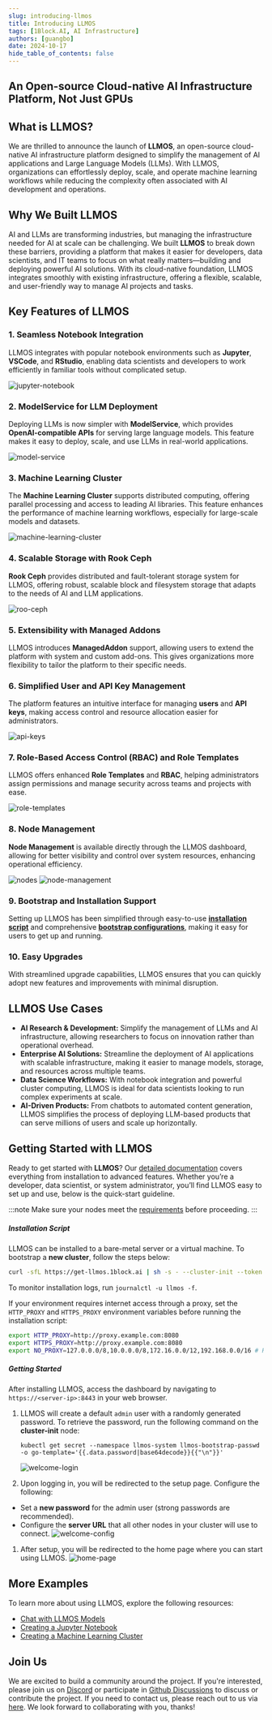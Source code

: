 ```yaml
---
slug: introducing-llmos
title: Introducing LLMOS
tags: [1Block.AI, AI Infrastructure]
authors: [guangbo]
date: 2024-10-17
hide_table_of_contents: false
---
```


## An Open-source Cloud-native AI Infrastructure Platform, Not Just GPUs

## What is LLMOS?

We are thrilled to announce the launch of **LLMOS**, an open-source cloud-native AI infrastructure platform designed to simplify the management of AI applications and Large Language Models (LLMs). With LLMOS, organizations can effortlessly deploy, scale, and operate machine learning workflows while reducing the complexity often associated with AI development and operations.

## Why We Built LLMOS

AI and LLMs are transforming industries, but managing the infrastructure needed for AI at scale can be challenging. We built **LLMOS** to break down these barriers, providing a platform that makes it easier for developers, data scientists, and IT teams to focus on what really matters—building and deploying powerful AI solutions. With its cloud-native foundation, LLMOS integrates smoothly with existing infrastructure, offering a flexible, scalable, and user-friendly way to manage AI projects and tasks.

## Key Features of LLMOS

### 1. Seamless Notebook Integration

LLMOS integrates with popular notebook environments such as **Jupyter**, **VSCode**, and **RStudio**, enabling data scientists and developers to work efficiently in familiar tools without complicated setup.

![jupyter-notebook](introduce-llmos/jupyter-notebook.png)

### 2. ModelService for LLM Deployment

Deploying LLMs is now simpler with **ModelService**, which provides **OpenAI-compatible APIs** for serving large language models. This feature makes it easy to deploy, scale, and use LLMs in real-world applications.

![model-service](introduce-llmos/model-service.png)

### 3. Machine Learning Cluster

The **Machine Learning Cluster** supports distributed computing, offering parallel processing and access to leading AI libraries. This feature enhances the performance of machine learning workflows, especially for large-scale models and datasets.

![machine-learning-cluster](introduce-llmos/ml-cluster.png)

### 4. Scalable Storage with Rook Ceph

**Rook Ceph** provides distributed and fault-tolerant storage system for LLMOS, offering robust, scalable block and filesystem storage that adapts to the needs of AI and LLM applications.

![roo-ceph](introduce-llmos/rook-ceph.png)

### 5. Extensibility with Managed Addons

LLMOS introduces **ManagedAddon** support, allowing users to extend the platform with system and custom add-ons. This gives organizations more flexibility to tailor the platform to their specific needs.

### 6. Simplified User and API Key Management

The platform features an intuitive interface for managing **users** and **API keys**, making access control and resource allocation easier for administrators.

![api-keys](introduce-llmos/api-keys.png)

### 7. Role-Based Access Control (RBAC) and Role Templates

LLMOS offers enhanced **Role Templates** and **RBAC**, helping administrators assign permissions and manage security across teams and projects with ease.

![role-templates](introduce-llmos/role-templates.png)

### 8. Node Management

**Node Management** is available directly through the LLMOS dashboard, allowing for better visibility and control over system resources, enhancing operational efficiency.

![nodes](introduce-llmos/nodes.png)
![node-management](introduce-llmos/node-management.png)

### 9. Bootstrap and Installation Support

Setting up LLMOS has been simplified through easy-to-use **[installation script](https://llmos.1block.ai/docs/installation/)** and comprehensive **[bootstrap configurations](https://llmos.1block.ai/docs/installation/configurations)**, making it easy for users to get up and running.

### 10. Easy Upgrades

With streamlined upgrade capabilities, LLMOS ensures that you can quickly adopt new features and improvements with minimal disruption.

## LLMOS Use Cases

- **AI Research & Development:** Simplify the management of LLMs and AI infrastructure, allowing researchers to focus on innovation rather than operational overhead.
- **Enterprise AI Solutions:** Streamline the deployment of AI applications with scalable infrastructure, making it easier to manage models, storage, and resources across multiple teams.
- **Data Science Workflows:** With notebook integration and powerful cluster computing, LLMOS is ideal for data scientists looking to run complex experiments at scale.
- **AI-Driven Products:** From chatbots to automated content generation, LLMOS simplifies the process of deploying LLM-based products that can serve millions of users and scale up horizontally.

## Getting Started with LLMOS

Ready to get started with **LLMOS**? Our [detailed documentation](https://llmos.1block.ai/docs/) covers everything from installation to advanced features. Whether you’re a developer, data scientist, or system administrator, you’ll find LLMOS easy to set up and use, below is the quick-start guideline.

:::note
  Make sure your nodes meet the [requirements](https://llmos.1block.ai/docs/installation/requirements) before proceeding.
:::

##### Installation Script

LLMOS can be installed to a bare-metal server or a virtual machine. To bootstrap a **new cluster**, follow the steps below:
```bash
curl -sfL https://get-llmos.1block.ai | sh -s - --cluster-init --token mytoken
```

To monitor installation logs, run `journalctl -u llmos -f`.

If your environment requires internet access through a proxy, set the `HTTP_PROXY` and `HTTPS_PROXY` environment variables before running the installation script:
```bash
export HTTP_PROXY=http://proxy.example.com:8080
export HTTPS_PROXY=http://proxy.example.com:8080
export NO_PROXY=127.0.0.0/8,10.0.0.0/8,172.16.0.0/12,192.168.0.0/16 # Replace the CIDRs with your own
```

##### Getting Started

After installing LLMOS, access the dashboard by navigating to `https://<server-ip>:8443` in your web browser.

1. LLMOS will create a default `admin` user with a randomly generated password. To retrieve the password, run the following command on the **cluster-init** node:

   ```shell
   kubectl get secret --namespace llmos-system llmos-bootstrap-passwd -o go-template='{{.data.password|base64decode}}{{"\n"}}'
   ```
    ![welcome-login](introduce-llmos/welcome-login.png)
1. Upon logging in, you will be redirected to the setup page. Configure the following:
  - Set a **new password** for the admin user (strong passwords are recommended).
  - Configure the **server URL** that all other nodes in your cluster will use to connect.
![welcome-config](introduce-llmos/welcome-config.png)
1. After setup, you will be redirected to the home page where you can start using LLMOS.
![home-page](introduce-llmos/home-page.png)

## More Examples

To learn more about using LLMOS, explore the following resources:

- [Chat with LLMOS Models](https://llmos.1block.ai/docs/user_guide/llm_management/serve)
- [Creating a Jupyter Notebook](https://llmos.1block.ai/docs/user_guide/llm_management/notebooks#create-a-notebook)
- [Creating a Machine Learning Cluster](https://llmos.1block.ai/docs/user_guide/ml_clusters)

## Join Us

We are excited to build a community around the project. If you're interested, please join us on [Discord](https://discord.gg/5BnNqC5ccB) or participate in [Github Discussions](https://github.com/llmos-ai/llmos/discussions) to discuss or contribute the project. If you need to contact us, please reach out to us via [here](https://1block.ai/contact-us). We look forward to collaborating with you, thanks!
